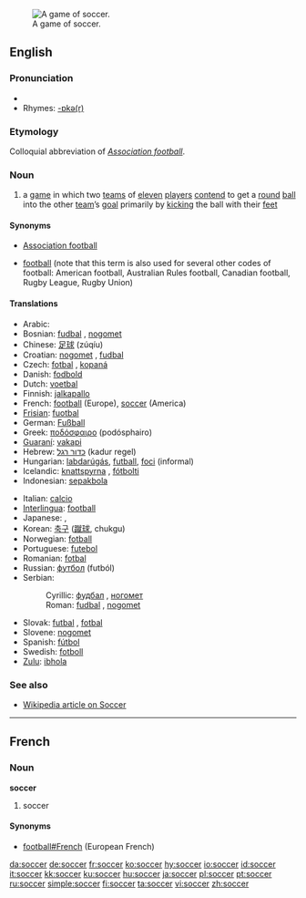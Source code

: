 [[Image:FIFA World Cup 2006 - SWE vs. PAR.jpg|thumb|right|A game of soccer.]]
==English==

===Pronunciation===
*{{SAMPA|/sQk@/}}
*Rhymes: [[Rhymes:English:-ɒkə(r)|-ɒkə(r)]]

===Etymology===
Colloquial abbreviation of ''[[Association football]]''.

===Noun===
{{en-noun|-}}

# {{football}} a [[game]] in which two [[team]]s of [[eleven]] [[player]]s [[contend]] to get a [[round]] [[ball]] into the other [[team]]’s [[goal]] primarily by [[kick]]ing the ball with their [[foot|feet]]

====Synonyms====
*{{i|UK}} [[Association football]]
*[[football]] (note that this term is also used for several other codes of football: American football, Australian Rules football, Canadian football, Rugby League, Rugby Union)

====Translations====
{{top}}
*Arabic: {{Arab|[[كرة القدم]]}} {{unicode|(kórat al-qádam)}} {{f}}
*Bosnian: [[fudbal#Bosnian|fudbal]] {{m}}, [[nogomet]] {{m}}
*Chinese: [[足球]] (zúqíu)
*Croatian: [[nogomet]] {{m}}, [[fudbal]] {{m}}
*Czech: [[fotbal]] {{m}}, [[kopaná]] {{f}}
*Danish: [[fodbold]] {{g|Danish}}
*Dutch: [[voetbal]] {{n}}
*Finnish: [[jalkapallo]]
*French: [[football]] {{m}} (Europe), [[#French|soccer]] {{m}} (America)
*[[Frisian]]: [[fuotbal]] {{g|Frisian}}
*German: [[Fußball]] {{m}}
*Greek: [[ποδόσφαιρο]] (podósphairo) {{n}}
*[[Guaraní]]: [[vakapi]]
*Hebrew: [[כדור רגל]] (kadur regel) {{m}}
*Hungarian: [[labdarúgás]], [[futball]], [[foci]] (informal)
*Icelandic: [[knattspyrna]] {{f}}, [[fótbolti]] {{g|Icelandic}}
*Indonesian: [[sepakbola]]
{{mid}}
*Italian: [[calcio]] {{m}}
*[[Interlingua]]: [[football]]
*Japanese: {{t+|ja|サッカー|tr=sakkā|sc=Jpan}}, {{t+|ja|蹴球|tr=shūkyū|sc=Jpan}}
*Korean: [[축구]] ([[蹴球]], chukgu)
*Norwegian: [[fotball]] {{g|Norwegian}}
*Portuguese: [[futebol]] {{m}}
*Romanian: [[fotbal]] {{n}}
*Russian: [[футбол]] (futból) {{m}}
*Serbian:
*:Cyrillic: [[фудбал#Serbian|фудбал]] {{m}}, [[ногомет]] {{m}}
*:Roman: [[fudbal#Serbian|fudbal]] {{m}}, [[nogomet]] {{m}}
*Slovak: [[futbal]] {{m}}, [[fotbal]] {{m}}
*Slovene: [[nogomet]] {{m}}
*Spanish: [[fútbol]] {{m}}
*Swedish: [[fotboll]] {{c}}
*[[Zulu]]: [[ibhola]]
{{bottom}}

===See also===
* [[w:Soccer|Wikipedia article on Soccer]]

----

==French==

===Noun===
'''soccer''' {{m}}

# {{italbrac|American French}} soccer

====Synonyms====
*[[football#French]] {{m}} (European French)

[[da:soccer]]
[[de:soccer]]
[[fr:soccer]]
[[ko:soccer]]
[[hy:soccer]]
[[io:soccer]]
[[id:soccer]]
[[it:soccer]]
[[kk:soccer]]
[[ku:soccer]]
[[hu:soccer]]
[[ja:soccer]]
[[pl:soccer]]
[[pt:soccer]]
[[ru:soccer]]
[[simple:soccer]]
[[fi:soccer]]
[[ta:soccer]]
[[vi:soccer]]
[[zh:soccer]]
